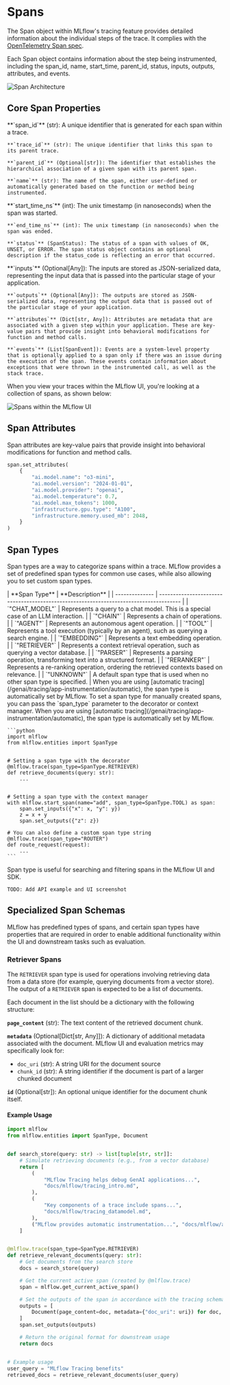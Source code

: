 
# Spans

The Span object within MLflow's tracing feature provides detailed information about the individual steps of the trace. It complies with the [OpenTelemetry Span spec](https://opentelemetry.io/docs/concepts/signals/traces#spans).

Each Span object contains information about the step being instrumented, including the span_id, name, start_time, parent_id, status, inputs, outputs, attributes, and events.

![Span Architecture](/images/llms/tracing/schema/span_architecture.png)

## Core Span Properties

<Tabs>
  <TabItem value="identity" label="Identity & Hierarchy" default>
    **`span_id`** (str): A unique identifier that is generated for each span within a trace.

    **`trace_id`** (str): The unique identifier that links this span to its parent trace.

    **`parent_id`** (Optional[str]): The identifier that establishes the hierarchical association of a given span with its parent span.

    **`name`** (str): The name of the span, either user-defined or automatically generated based on the function or method being instrumented.

  </TabItem>
  <TabItem value="timing" label="Timing & Status">
    **`start_time_ns`** (int): The unix timestamp (in nanoseconds) when the span was started.

    **`end_time_ns`** (int): The unix timestamp (in nanoseconds) when the span was ended.

    **`status`** (SpanStatus): The status of a span with values of OK, UNSET, or ERROR. The span status object contains an optional description if the status_code is reflecting an error that occurred.

  </TabItem>
  <TabItem value="data" label="Data & Context">
    **`inputs`** (Optional[Any]): The inputs are stored as JSON-serialized data, representing the input data that is passed into the particular stage of your application.

    **`outputs`** (Optional[Any]): The outputs are stored as JSON-serialized data, representing the output data that is passed out of the particular stage of your application.

    **`attributes`** (Dict[str, Any]): Attributes are metadata that are associated with a given step within your application. These are key-value pairs that provide insight into behavioral modifications for function and method calls.

    **`events`** (List[SpanEvent]): Events are a system-level property that is optionally applied to a span only if there was an issue during the execution of the span. These events contain information about exceptions that were thrown in the instrumented call, as well as the stack trace.

  </TabItem>
</Tabs>

When you view your traces within the MLflow UI, you're looking at a collection of spans, as shown below:

![Spans within the MLflow UI](/images/llms/tracing/schema/spans_in_mlflow_ui.png)

## Span Attributes

Span attributes are key-value pairs that provide insight into behavioral modifications for function and method calls.

```python
span.set_attributes(
    {
        "ai.model.name": "o3-mini",
        "ai.model.version": "2024-01-01",
        "ai.model.provider": "openai",
        "ai.model.temperature": 0.7,
        "ai.model.max_tokens": 1000,
        "infrastructure.gpu.type": "A100",
        "infrastructure.memory.used_mb": 2048,
    }
)
```

## Span Types

Span types are a way to categorize spans within a trace. MLflow provides a set of predefined span types for common use cases, while also allowing you to set custom span types.

<Tabs>
  <TabItem value="built-in" label="Built-in Types" default>
    | **Span Type**  | **Description**                                                                        |
    | -------------- | -------------------------------------------------------------------------------------- |
    | `"CHAT_MODEL"` | Represents a query to a chat model. This is a special case of an LLM interaction.      |
    | `"CHAIN"`      | Represents a chain of operations.                                                      |
    | `"AGENT"`      | Represents an autonomous agent operation.                                              |
    | `"TOOL"`       | Represents a tool execution (typically by an agent), such as querying a search engine. |
    | `"EMBEDDING"`  | Represents a text embedding operation.                                                 |
    | `"RETRIEVER"`  | Represents a context retrieval operation, such as querying a vector database.          |
    | `"PARSER"`     | Represents a parsing operation, transforming text into a structured format.            |
    | `"RERANKER"`   | Represents a re-ranking operation, ordering the retrieved contexts based on relevance. |
    | `"UNKNOWN"`    | A default span type that is used when no other span type is specified.                 |
  </TabItem>
  <TabItem value="usage" label="Setting Span Types">
    When you are using [automatic tracing](/genai/tracing/app-instrumentation/automatic), the span type is automatically set by MLflow.
    To set a span type for manually created spans, you can pass the `span_type` parameter to the <APILink fn="mlflow.trace" /> decorator or <APILink fn="mlflow.start_span" /> context manager. When you are using [automatic tracing](/genai/tracing/app-instrumentation/automatic), the span type is automatically set by MLflow.

    ```python
    import mlflow
    from mlflow.entities import SpanType


    # Setting a span type with the decorator
    @mlflow.trace(span_type=SpanType.RETRIEVER)
    def retrieve_documents(query: str):
        ...


    # Setting a span type with the context manager
    with mlflow.start_span(name="add", span_type=SpanType.TOOL) as span:
        span.set_inputs({"x": x, "y": y})
        z = x + y
        span.set_outputs({"z": z})

    # You can also define a custom span type string
    @mlflow.trace(span_type="ROUTER")
    def route_request(request):
        ...
    ```

  </TabItem>
  <TabItem value="search" label="Search Spans by Type">
    Span type is useful for searching and filtering spans in the MLflow UI and SDK.

    TODO: Add API example and UI screenshot

  </TabItem>
</Tabs>

## Specialized Span Schemas

MLflow has predefined types of spans, and certain span types have properties that are required in order to enable additional functionality within the UI and downstream tasks such as evaluation.

### Retriever Spans

The `RETRIEVER` span type is used for operations involving retrieving data from a data store (for example, querying documents from a vector store). The output of a `RETRIEVER` span is expected to be a list of documents.

Each document in the list should be a dictionary with the following structure:

**`page_content`** (str): The text content of the retrieved document chunk.

**`metadata`** (Optional[Dict[str, Any]]): A dictionary of additional metadata associated with the document. MLflow UI and evaluation metrics may specifically look for:

- `doc_uri` (str): A string URI for the document source
- `chunk_id` (str): A string identifier if the document is part of a larger chunked document

**`id`** (Optional[str]): An optional unique identifier for the document chunk itself.

#### Example Usage

```python
import mlflow
from mlflow.entities import SpanType, Document


def search_store(query: str) -> list[tuple[str, str]]:
    # Simulate retrieving documents (e.g., from a vector database)
    return [
        (
            "MLflow Tracing helps debug GenAI applications...",
            "docs/mlflow/tracing_intro.md",
        ),
        (
            "Key components of a trace include spans...",
            "docs/mlflow/tracing_datamodel.md",
        ),
        ("MLflow provides automatic instrumentation...", "docs/mlflow/auto_trace.md"),
    ]


@mlflow.trace(span_type=SpanType.RETRIEVER)
def retrieve_relevant_documents(query: str):
    # Get documents from the search store
    docs = search_store(query)

    # Get the current active span (created by @mlflow.trace)
    span = mlflow.get_current_active_span()

    # Set the outputs of the span in accordance with the tracing schema
    outputs = [
        Document(page_content=doc, metadata={"doc_uri": uri}) for doc, uri in docs
    ]
    span.set_outputs(outputs)

    # Return the original format for downstream usage
    return docs


# Example usage
user_query = "MLflow Tracing benefits"
retrieved_docs = retrieve_relevant_documents(user_query)
```

